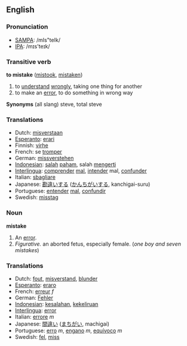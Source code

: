 ==English==
=== Pronunciation ===
*[[w:SAMPA|SAMPA]]: /mIs"teIk/
*[[w:IPA|IPA]]: /mɪs'teɪk/

===Transitive verb===

'''to mistake''' ([[mistook]], [[mistaken]])

# to [[understand]] [[wrongly]], taking one thing for another
# to make an [[error]], to do something in wrong way

'''Synonyms'''
(all slang) steve, total steve

=== Translations ===
*Dutch: [[misverstaan]]
*[[Esperanto]]: [[erari]]
*Finnish: [[virhe]]
*French: se [[tromper]]
*German: [[missverstehen]]
*[[Indonesian]]: [[salah]] [[paham]], salah [[mengerti]]
*[[Interlingua]]: [[comprender]] [[mal]], [[intender]] mal, [[confunder]]
*Italian: [[sbagliare]]
*Japanese: [[勘違い]]する ([[かんちがい]]する, kanchigai-suru)
*Portuguese: [[entender]] [[mal]], [[confundir]]
*Swedish: [[misstag]]

=== Noun ===
'''mistake'''

# An [[error]].
# ''Figurative.'' an aborted fetus, especially female.  (''one boy and seven mistakes'')

=== Translations ===
*Dutch: [[fout]], [[misverstand]], [[blunder]]
*[[Esperanto]]: [[eraro]]
*French: [[erreur]] ''f''
*German: [[Fehler]]
*[[Indonesian]]: [[salah|kesalahan]], [[keliru|kekeliruan]]
*[[Interlingua]]: [[error]]
*Italian: [[errore]] ''m''
*Japanese: [[間違い]] ([[まちがい]], machigai)
*Portuguese: [[erro]] ''m'', [[engano]] ''m'', [[equívoco]] ''m''
*Swedish: [[fel]], [[miss]]